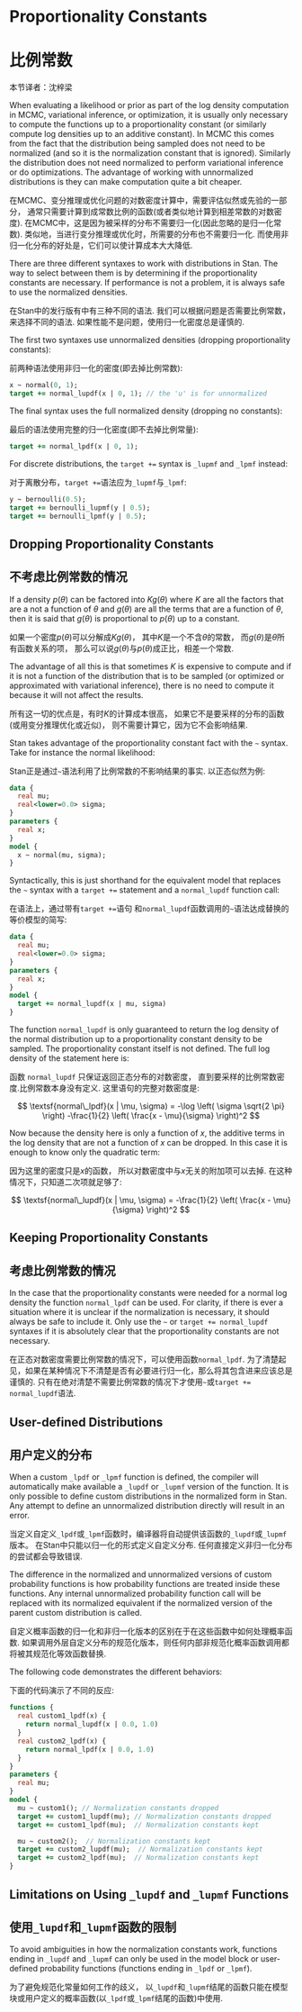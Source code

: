 # Proportionality Constants  {#proportionality-constants.chapter}

# 比例常数 {#proportionality-constants.chapter--cn}

本节译者：沈梓梁

When evaluating a likelihood or prior as part of the log density computation in
MCMC, variational inference, or optimization, it is usually only necessary to
compute the functions up to a proportionality constant (or similarly compute
log densities up to an additive constant). In MCMC this comes from the fact that
the distribution being sampled does not need to be normalized (and so it is the
normalization constant that is ignored). Similarly the distribution does not
need normalized to perform variational inference or do optimizations. The advantage
of working with unnormalized distributions is they can make computation quite a
bit cheaper.

在MCMC、变分推理或优化问题的对数密度计算中，需要评估似然或先验的一部分，
通常只需要计算到成常数比例的函数(或者类似地计算到相差常数的对数密度).
在MCMC中，这是因为被采样的分布不需要归一化(因此忽略的是归一化常数).
类似地，当进行变分推理或优化时，所需要的分布也不需要归一化.
而使用非归一化分布的好处是，它们可以使计算成本大大降低.

There are three different syntaxes to work with distributions in Stan. The way
to select between them is by determining if the proportionality constants are
necessary. If performance is not a problem, it is always safe to use the normalized
densities.

在Stan中的发行版有中有三种不同的语法.
我们可以根据问题是否需要比例常数，来选择不同的语法.
如果性能不是问题，使用归一化密度总是谨慎的.

The first two syntaxes use unnormalized densities (dropping proportionality
constants):

前两种语法使用非归一化的密度(即去掉比例常数):

```stan
x ~ normal(0, 1);
target += normal_lupdf(x | 0, 1); // the 'u' is for unnormalized
```

The final syntax uses the full normalized density (dropping no constants):

最后的语法使用完整的归一化密度(即不去掉比例常量):

```stan
target += normal_lpdf(x | 0, 1);
```

For discrete distributions, the `target +=` syntax is `_lupmf` and `_lpmf`
instead:

对于离散分布，`target +=`语法应为`_lupmf`与`_lpmf`:

```stan
y ~ bernoulli(0.5);
target += bernoulli_lupmf(y | 0.5);
target += bernoulli_lpmf(y | 0.5);
```

## Dropping Proportionality Constants 

## 不考虑比例常数的情况

If a density $p(\theta)$ can be factored into $K g(\theta)$ where $K$ are all
the factors that are a not a function of $\theta$ and $g(\theta)$ are all the
terms that are a function of $\theta$, then it is said that $g(\theta)$
is proportional to $p(\theta)$ up to a constant.

如果一个密度$p(\theta)$可以分解成$K g(\theta)$，
其中$K$是一个不含$\theta$的常数，
而$g(\theta)$是$\theta$所有函数关系的项，
那么可以说$g(\theta)$与$p(\theta)$成正比，相差一个常数.

The advantage of all this is that sometimes $K$ is expensive to compute and if
it is not a function of the distribution that is to be sampled (or optimized or
approximated with variational inference), there is no need to compute it
because it will not affect the results.

所有这一切的优点是，有时$K$的计算成本很高，
如果它不是要采样的分布的函数(或用变分推理优化或近似)，
则不需要计算它，因为它不会影响结果.

Stan takes advantage of the proportionality constant fact with the `~` syntax.
Take for instance the normal likelihood:

Stan正是通过`~`语法利用了比例常数的不影响结果的事实.
以正态似然为例:

```stan
data {
  real mu;
  real<lower=0.0> sigma;
}
parameters {
  real x;
}
model {
  x ~ normal(mu, sigma);
}
```

Syntactically, this is just shorthand for the equivalent model that replaces the
`~` syntax with a `target +=` statement and a `normal_lupdf` function call:

在语法上，通过带有`target += `语句
和` normal_lupdf `函数调用的` ~ `语法达成替换的等价模型的简写:

```stan
data {
  real mu;
  real<lower=0.0> sigma;
}
parameters {
  real x;
}
model {
  target += normal_lupdf(x | mu, sigma)
}
```

The function `normal_lupdf` is only guaranteed to return the log density of the
normal distribution up to a proportionality constant density to be sampled. The
proportionality constant itself is not defined. The full log density of the
statement here is:

函数 `normal_lupdf` 只保证返回正态分布的对数密度，
直到要采样的比例常数密度.比例常数本身没有定义.
这里语句的完整对数密度是:

$$
\textsf{normal\_lpdf}(x | \mu, \sigma) =
-\log \left( \sigma \sqrt{2 \pi} \right)
-\frac{1}{2} \left( \frac{x - \mu}{\sigma} \right)^2
$$

Now because the density here is only a function of $x$, the additive terms in
the log density that are not a function of $x$ can be dropped. In this case it
is enough to know only the quadratic term:

因为这里的密度只是$x$的函数，
所以对数密度中与$x$无关的附加项可以去掉.
在这种情况下，只知道二次项就足够了:

$$
\textsf{normal\_lupdf}(x | \mu, \sigma) =
-\frac{1}{2} \left( \frac{x - \mu}{\sigma} \right)^2
$$

## Keeping Proportionality Constants 

## 考虑比例常数的情况

In the case that the proportionality constants were needed for a normal log
density the function `normal_lpdf` can be used. For clarity, if there is ever
a situation where it is unclear if the normalization is necessary, it should
always be safe to include it. Only use the `~` or `target += normal_lupdf`
syntaxes if it is absolutely clear that the proportionality constants are not
necessary.

在正态对数密度需要比例常数的情况下，可以使用函数`normal_lpdf`.
为了清楚起见，如果在某种情况下不清楚是否有必要进行归一化，那么将其包含进来应该总是谨慎的.
只有在绝对清楚不需要比例常数的情况下才使用`~`或`target += normal_lupdf`语法.

## User-defined Distributions 

## 用户定义的分布

When a custom `_lpdf` or `_lpmf` function is defined, the compiler will
automatically make available a `_lupdf` or `_lupmf` version of the function.
It is only possible to define custom distributions in the normalized
form in Stan. Any attempt to define an unnormalized distribution directly will
result in an error.

当定义自定义`_lpdf`或`_lpmf`函数时，编译器将自动提供该函数的`_lupdf`或`_lupmf`版本。
在Stan中只能以归一化的形式定义自定义分布.
任何直接定义非归一化分布的尝试都会导致错误.

The difference in the normalized and unnormalized versions of custom probability
functions is how probability functions are treated inside these functions. Any
internal unnormalized probability function call will be replaced with its normalized
equivalent if the normalized version of the parent custom distribution is called.

自定义概率函数的归一化和非归一化版本的区别在于在这些函数中如何处理概率函数.
如果调用外层自定义分布的规范化版本，则任何内部非规范化概率函数调用都将被其规范化等效函数替换.

The following code demonstrates the different behaviors:

下面的代码演示了不同的反应:

```stan
functions {
  real custom1_lpdf(x) {
    return normal_lupdf(x | 0.0, 1.0)
  }
  real custom2_lpdf(x) {
    return normal_lpdf(x | 0.0, 1.0)
  }
}
parameters {
  real mu;
}
model {
  mu ~ custom1(); // Normalization constants dropped
  target += custom1_lupdf(mu); // Normalization constants dropped
  target += custom1_lpdf(mu);  // Normalization constants kept

  mu ~ custom2();  // Normalization constants kept
  target += custom2_lupdf(mu);  // Normalization constants kept
  target += custom2_lpdf(mu);  // Normalization constants kept
}
```

## Limitations on Using `_lupdf` and `_lupmf` Functions 

## 使用`_lupdf`和`_lupmf`函数的限制

To avoid ambiguities in how the normalization constants work, functions ending
in `_lupdf` and `_lupmf` can only be used in the model block or user-defined
probability functions (functions ending in `_lpdf` or `_lpmf`).

为了避免规范化常量如何工作的歧义，
以`_lupdf`和`_lupmf`结尾的函数只能在模型块或用户定义的概率函数(以`_lpdf`或`_lpmf`结尾的函数)中使用.


